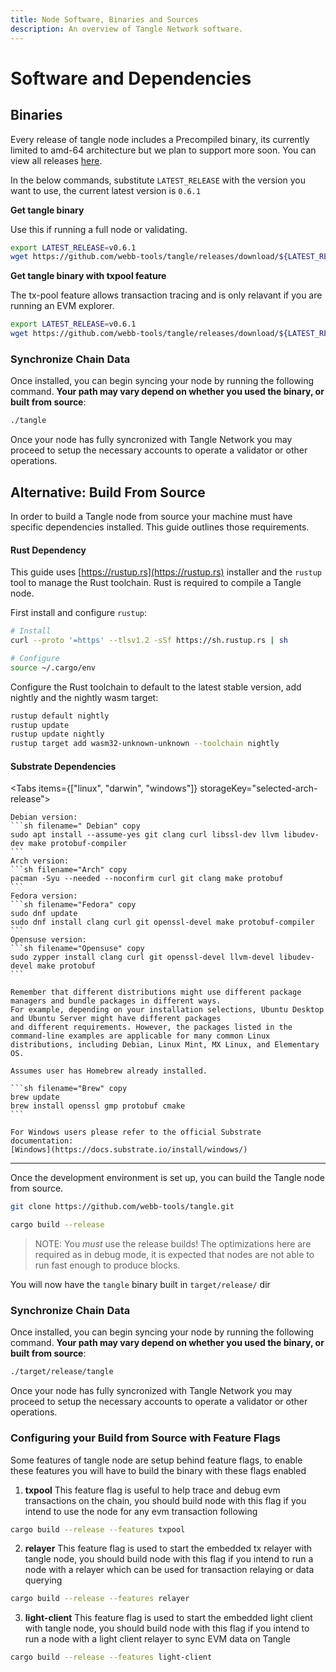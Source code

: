 ```yaml
---
title: Node Software, Binaries and Sources
description: An overview of Tangle Network software.
---
```



# Software and Dependencies

## Binaries

Every release of tangle node includes a Precompiled binary, its currently limited to amd-64 architecture but we plan to
support more soon. You can view all releases [here](https://github.com/webb-tools/tangle/releases).

In the below commands, substitute `LATEST_RELEASE` with the version you want to use, the current latest version is `0.6.1`

**Get tangle binary**

Use this if running a full node or validating.

```sh filename="Get binary" copy
export LATEST_RELEASE=v0.6.1
wget https://github.com/webb-tools/tangle/releases/download/${LATEST_RELEASE}/tangle-testnet-linux-amd64
```

**Get tangle binary with txpool feature**

The tx-pool feature allows transaction tracing and is only relavant if you are running an EVM explorer. 

```sh filename="Get binary txpool" copy
export LATEST_RELEASE=v0.6.1
wget https://github.com/webb-tools/tangle/releases/download/${LATEST_RELEASE}/tangle-txpool-linux-amd64
```

### Synchronize Chain Data

Once installed, you can begin syncing your node by running the following command. **Your path may vary depend on whether you used the binary, or built from source**:

```sh filename="Syncing node" copy
./tangle
```

Once your node has fully syncronized with Tangle Network you may proceed to setup the
necessary accounts to operate a validator or other operations.

## Alternative: Build From Source

In order to build a Tangle node from source your machine must have specific dependencies installed. This guide
outlines those requirements.

#### Rust Dependency

This guide uses [https://rustup.rs](https://rustup.rs) installer and the `rustup` tool to manage the Rust toolchain. Rust is required to
compile a Tangle node.

First install and configure `rustup`:

```sh filename="Install Rust" copy
# Install
curl --proto '=https' --tlsv1.2 -sSf https://sh.rustup.rs | sh

# Configure
source ~/.cargo/env
```

Configure the Rust toolchain to default to the latest stable version, add nightly and the nightly wasm target:

```sh filename="Configure Rust" copy
rustup default nightly
rustup update
rustup update nightly
rustup target add wasm32-unknown-unknown --toolchain nightly
```

#### Substrate Dependencies

<Tabs items={["linux", "darwin", "windows"]} storageKey="selected-arch-release">
  <Tab>

    Debian version:
    ```sh filename=" Debian" copy
    sudo apt install --assume-yes git clang curl libssl-dev llvm libudev-dev make protobuf-compiler
    ```
    Arch version:
    ```sh filename="Arch" copy
    pacman -Syu --needed --noconfirm curl git clang make protobuf
    ```
    Fedora version:
    ```sh filename="Fedora" copy
    sudo dnf update
    sudo dnf install clang curl git openssl-devel make protobuf-compiler
    ```
    Opensuse version:
    ```sh filename="Opensuse" copy
    sudo zypper install clang curl git openssl-devel llvm-devel libudev-devel make protobuf
    ```

    Remember that different distributions might use different package managers and bundle packages in different ways.
    For example, depending on your installation selections, Ubuntu Desktop and Ubuntu Server might have different packages
    and different requirements. However, the packages listed in the command-line examples are applicable for many common Linux
    distributions, including Debian, Linux Mint, MX Linux, and Elementary OS.

  </Tab>
  <Tab>

    Assumes user has Homebrew already installed.

    ```sh filename="Brew" copy
    brew update
    brew install openssl gmp protobuf cmake
    ```

  </Tab>
  <Tab>

    For Windows users please refer to the official Substrate documentation:
    [Windows](https://docs.substrate.io/install/windows/)

  </Tab>
</Tabs>

---

Once the development environment is set up, you can build the Tangle node from source.

```sh filename="Clone repo" copy
git clone https://github.com/webb-tools/tangle.git
```

```sh filename="Build" copy
cargo build --release
```

> NOTE: You _must_ use the release builds! The optimizations here are required
> as in debug mode, it is expected that nodes are not able to run fast enough to produce blocks.

You will now have the `tangle` binary built in `target/release/` dir

### Synchronize Chain Data

Once installed, you can begin syncing your node by running the following command. **Your path may vary depend on whether you used the binary, or built from source**:

```sh filename="Syncing node" copy
./target/release/tangle
```

Once your node has fully syncronized with Tangle Network you may proceed to setup the
necessary accounts to operate a validator or other operations.

### Configuring your Build from Source with Feature Flags

Some features of tangle node are setup behind feature flags, to enable these features you will have to build the binary with these flags enabled

1. **txpool**
   This feature flag is useful to help trace and debug evm transactions on the chain, you should build node with this flag if you intend to use the node for any evm transaction following

```sh filename="Build txpool" copy
cargo build --release --features txpool
```

2. **relayer**
   This feature flag is used to start the embedded tx relayer with tangle node, you should build node with this flag if you intend to run a node with a relayer which can be used for transaction relaying or data querying

```sh filename="Build relayer" copy
cargo build --release --features relayer
```

3. **light-client**
   This feature flag is used to start the embedded light client with tangle node, you should build node with this flag if you intend to run a node with a light client relayer to sync EVM data on Tangle

```sh filename="Build light" copy
cargo build --release --features light-client
```
